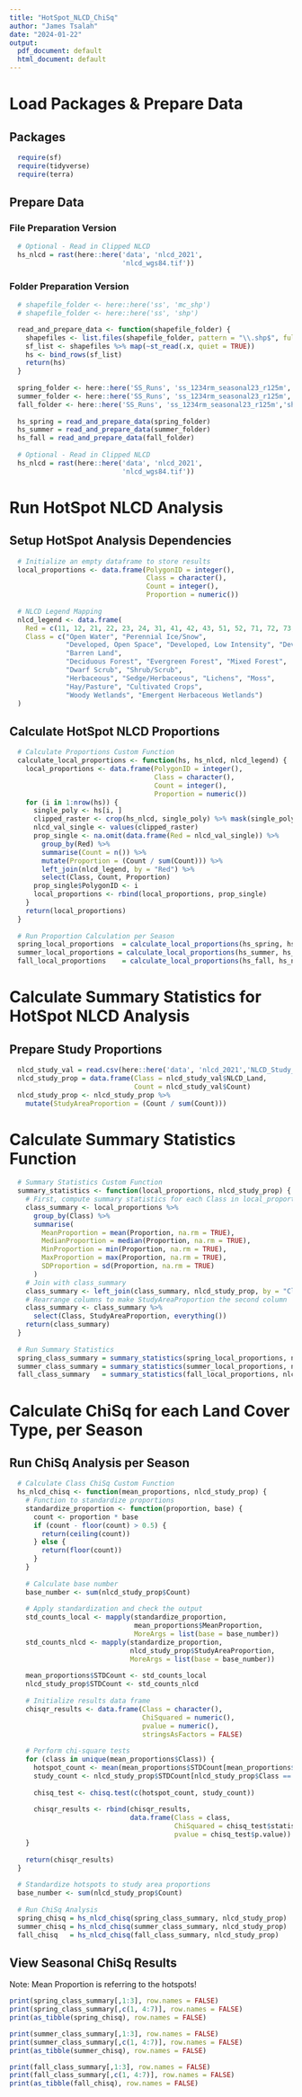 ---
title: "HotSpot_NLCD_ChiSq"
author: "James Tsalah"
date: "2024-01-22"
output:
  pdf_document: default
  html_document: default
---

# Load Packages & Prepare Data
## Packages
```{r results='hide', message=FALSE, warning=FALSE}
  require(sf)
  require(tidyverse)
  require(terra)
```

## Prepare Data
### File Preparation Version
```{r}
  

  # Optional - Read in Clipped NLCD
  hs_nlcd = rast(here::here('data', 'nlcd_2021', 
                            'nlcd_wgs84.tif'))
```
### Folder Preparation Version
```{r}
  # shapefile_folder <- here::here('ss', 'mc_shp')
  # shapefile_folder <- here::here('ss', 'shp')

  read_and_prepare_data <- function(shapefile_folder) {
    shapefiles <- list.files(shapefile_folder, pattern = "\\.shp$", full.names = TRUE)
    sf_list <- shapefiles %>% map(~st_read(.x, quiet = TRUE))
    hs <- bind_rows(sf_list)
    return(hs)
  }
  
  spring_folder <- here::here('SS_Runs', 'ss_1234rm_seasonal23_r125m','shp', 'Spring')
  summer_folder <- here::here('SS_Runs', 'ss_1234rm_seasonal23_r125m', 'shp', 'Summer')
  fall_folder <- here::here('SS_Runs', 'ss_1234rm_seasonal23_r125m','shp', 'Fall')
  
  hs_spring = read_and_prepare_data(spring_folder)
  hs_summer = read_and_prepare_data(summer_folder)
  hs_fall = read_and_prepare_data(fall_folder)
  
  # Optional - Read in Clipped NLCD
  hs_nlcd = rast(here::here('data', 'nlcd_2021', 
                            'nlcd_wgs84.tif'))
```

# Run HotSpot NLCD Analysis
## Setup HotSpot Analysis Dependencies
```{r}
  # Initialize an empty dataframe to store results
  local_proportions <- data.frame(PolygonID = integer(),
                                  Class = character(),
                                  Count = integer(),
                                  Proportion = numeric())
  
  # NLCD Legend Mapping
  nlcd_legend <- data.frame(
    Red = c(11, 12, 21, 22, 23, 24, 31, 41, 42, 43, 51, 52, 71, 72, 73, 74, 81, 82, 90, 95),
    Class = c("Open Water", "Perennial Ice/Snow", 
              "Developed, Open Space", "Developed, Low Intensity", "Developed, Medium Intensity", "Developed, High Intensity", 
              "Barren Land",
              "Deciduous Forest", "Evergreen Forest", "Mixed Forest", 
              "Dwarf Scrub", "Shrub/Scrub",
              "Herbaceous", "Sedge/Herbaceous", "Lichens", "Moss", 
              "Hay/Pasture", "Cultivated Crops",
              "Woody Wetlands", "Emergent Herbaceous Wetlands")
  )
```

## Calculate HotSpot NLCD Proportions
```{r}
  # Calculate Proportions Custom Function
  calculate_local_proportions <- function(hs, hs_nlcd, nlcd_legend) {
    local_proportions <- data.frame(PolygonID = integer(), 
                                    Class = character(), 
                                    Count = integer(), 
                                    Proportion = numeric())
    for (i in 1:nrow(hs)) {
      single_poly <- hs[i, ]
      clipped_raster <- crop(hs_nlcd, single_poly) %>% mask(single_poly)
      nlcd_val_single <- values(clipped_raster)
      prop_single <- na.omit(data.frame(Red = nlcd_val_single)) %>%
        group_by(Red) %>%
        summarise(Count = n()) %>%
        mutate(Proportion = (Count / sum(Count))) %>%
        left_join(nlcd_legend, by = "Red") %>%
        select(Class, Count, Proportion)
      prop_single$PolygonID <- i
      local_proportions <- rbind(local_proportions, prop_single)
    }
    return(local_proportions)
  }
  
  # Run Proportion Calculation per Season
  spring_local_proportions  = calculate_local_proportions(hs_spring, hs_nlcd, nlcd_legend)
  summer_local_proportions = calculate_local_proportions(hs_summer, hs_nlcd, nlcd_legend)
  fall_local_proportions    = calculate_local_proportions(hs_fall, hs_nlcd, nlcd_legend)
```

# Calculate Summary Statistics for HotSpot NLCD Analysis
## Prepare Study Proportions
```{r}
  nlcd_study_val = read.csv(here::here('data', 'nlcd_2021','NLCD_Study_Values.csv')) 
  nlcd_study_prop = data.frame(Class = nlcd_study_val$NLCD_Land,
                               Count = nlcd_study_val$Count)
  nlcd_study_prop <- nlcd_study_prop %>%
    mutate(StudyAreaProportion = (Count / sum(Count)))
```

# Calculate Summary Statistics Function
```{r}
  # Summary Statistics Custom Function
  summary_statistics <- function(local_proportions, nlcd_study_prop) {
    # First, compute summary statistics for each Class in local_proportions
    class_summary <- local_proportions %>%
      group_by(Class) %>%
      summarise(
        MeanProportion = mean(Proportion, na.rm = TRUE),
        MedianProportion = median(Proportion, na.rm = TRUE),
        MinProportion = min(Proportion, na.rm = TRUE),
        MaxProportion = max(Proportion, na.rm = TRUE),
        SDProportion = sd(Proportion, na.rm = TRUE)
      )
    # Join with class_summary
    class_summary <- left_join(class_summary, nlcd_study_prop, by = "Class")
    # Rearrange columns to make StudyAreaProportion the second column
    class_summary <- class_summary %>%
      select(Class, StudyAreaProportion, everything())
    return(class_summary)
  }
  
  # Run Summary Statistics
  spring_class_summary = summary_statistics(spring_local_proportions, nlcd_study_prop)
  summer_class_summary = summary_statistics(summer_local_proportions, nlcd_study_prop)
  fall_class_summary   = summary_statistics(fall_local_proportions, nlcd_study_prop)
```

# Calculate ChiSq for each Land Cover Type, per Season
## Run ChiSq Analysis per Season
```{r}
  # Calculate Class ChiSq Custom Function
  hs_nlcd_chisq <- function(mean_proportions, nlcd_study_prop) {
    # Function to standardize proportions
    standardize_proportion <- function(proportion, base) {
      count <- proportion * base
      if (count - floor(count) > 0.5) {
        return(ceiling(count))
      } else {
        return(floor(count))
      }
    }
  
    # Calculate base number
    base_number <- sum(nlcd_study_prop$Count)
  
    # Apply standardization and check the output
    std_counts_local <- mapply(standardize_proportion, 
                               mean_proportions$MeanProportion, 
                               MoreArgs = list(base = base_number))
    std_counts_nlcd <- mapply(standardize_proportion, 
                              nlcd_study_prop$StudyAreaProportion, 
                              MoreArgs = list(base = base_number))
  
    mean_proportions$STDCount <- std_counts_local
    nlcd_study_prop$STDCount <- std_counts_nlcd
  
    # Initialize results data frame
    chisqr_results <- data.frame(Class = character(), 
                                 ChiSquared = numeric(), 
                                 pvalue = numeric(),
                                 stringsAsFactors = FALSE)
  
    # Perform chi-square tests
    for (class in unique(mean_proportions$Class)) {
      hotspot_count <- mean(mean_proportions$STDCount[mean_proportions$Class == class])
      study_count <- nlcd_study_prop$STDCount[nlcd_study_prop$Class == class]
      
      chisq_test <- chisq.test(c(hotspot_count, study_count))
      
      chisqr_results <- rbind(chisqr_results, 
                              data.frame(Class = class, 
                                         ChiSquared = chisq_test$statistic,
                                         pvalue = chisq_test$p.value))
    }
  
    return(chisqr_results)
  }
  
  # Standardize hotspots to study area proportions
  base_number <- sum(nlcd_study_prop$Count) 
  
  # Run ChiSq Analysis
  spring_chisq = hs_nlcd_chisq(spring_class_summary, nlcd_study_prop)
  summer_chisq = hs_nlcd_chisq(summer_class_summary, nlcd_study_prop)
  fall_chisq   = hs_nlcd_chisq(fall_class_summary, nlcd_study_prop)
```

## View Seasonal ChiSq Results
Note: Mean Proportion is referring to the hotspots!
```{r}
print(spring_class_summary[,1:3], row.names = FALSE)
print(spring_class_summary[,c(1, 4:7)], row.names = FALSE)
print(as_tibble(spring_chisq), row.names = FALSE)
```

```{r}
print(summer_class_summary[,1:3], row.names = FALSE)
print(summer_class_summary[,c(1, 4:7)], row.names = FALSE)
print(as_tibble(summer_chisq), row.names = FALSE)
```

```{r}
print(fall_class_summary[,1:3], row.names = FALSE)
print(fall_class_summary[,c(1, 4:7)], row.names = FALSE)
print(as_tibble(fall_chisq), row.names = FALSE)
```